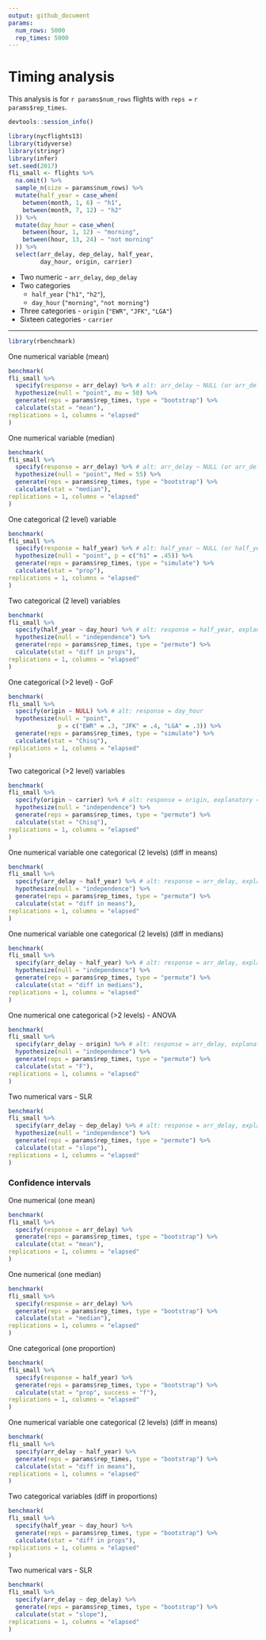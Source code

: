 ```yaml
---
output: github_document
params:
  num_rows: 5000
  rep_times: 5000
---
```


# Timing analysis

This analysis is for `r params$num_rows` flights with `reps =` ``r params$rep_times``.

```r
devtools::session_info()
```


```r
library(nycflights13)
library(tidyverse)
library(stringr)
library(infer)
set.seed(2017)
fli_small <- flights %>% 
  na.omit() %>% 
  sample_n(size = params$num_rows) %>% 
  mutate(half_year = case_when(
    between(month, 1, 6) ~ "h1",
    between(month, 7, 12) ~ "h2"
  )) %>% 
  mutate(day_hour = case_when(
    between(hour, 1, 12) ~ "morning",
    between(hour, 13, 24) ~ "not morning"
  )) %>% 
  select(arr_delay, dep_delay, half_year, 
         day_hour, origin, carrier)
```

* Two numeric - `arr_delay`, `dep_delay`
* Two categories 
    - `half_year` (`"h1"`, `"h2"`), 
    - `day_hour` (`"morning"`, `"not morning"`)
* Three categories - `origin` (`"EWR"`, `"JFK"`, `"LGA"`)
* Sixteen categories - `carrier`

***

```r
library(rbenchmark)
```


One numerical variable (mean)

```r
benchmark(
fli_small %>%
  specify(response = arr_delay) %>% # alt: arr_delay ~ NULL (or arr_delay ~ 1)
  hypothesize(null = "point", mu = 50) %>% 
  generate(reps = params$rep_times, type = "bootstrap") %>% 
  calculate(stat = "mean"),
replications = 1, columns = "elapsed"
)
```


One numerical variable (median)

```r
benchmark(
fli_small %>%
  specify(response = arr_delay) %>% # alt: arr_delay ~ NULL (or arr_delay ~ 1)
  hypothesize(null = "point", Med = 55) %>%
  generate(reps = params$rep_times, type = "bootstrap") %>%
  calculate(stat = "median"),
replications = 1, columns = "elapsed"
)
```

One categorical (2 level) variable

```r
benchmark(
fli_small %>%
  specify(response = half_year) %>% # alt: half_year ~ NULL (or half_year ~ 1)
  hypothesize(null = "point", p = c("h1" = .45)) %>% 
  generate(reps = params$rep_times, type = "simulate") %>% 
  calculate(stat = "prop"),
replications = 1, columns = "elapsed"
)
```

Two categorical (2 level) variables

```r
benchmark(
fli_small %>%
  specify(half_year ~ day_hour) %>% # alt: response = half_year, explanatory = vs
  hypothesize(null = "independence") %>%
  generate(reps = params$rep_times, type = "permute") %>%
  calculate(stat = "diff in props"),
replications = 1, columns = "elapsed"
)
```

One categorical (>2 level) - GoF

```r
benchmark(
fli_small %>%
  specify(origin ~ NULL) %>% # alt: response = day_hour
  hypothesize(null = "point", 
              p = c("EWR" = .3, "JFK" = .4, "LGA" = .3)) %>%
  generate(reps = params$rep_times, type = "simulate") %>%
  calculate(stat = "Chisq"),
replications = 1, columns = "elapsed"
)
```

Two categorical (>2 level) variables

```r
benchmark(
fli_small %>%
  specify(origin ~ carrier) %>% # alt: response = origin, explanatory = carrier
  hypothesize(null = "independence") %>%
  generate(reps = params$rep_times, type = "permute") %>%
  calculate(stat = "Chisq"),
replications = 1, columns = "elapsed"
)
```

One numerical variable one categorical (2 levels) (diff in means)

```r
benchmark(
fli_small %>%
  specify(arr_delay ~ half_year) %>% # alt: response = arr_delay, explanatory = half_year
  hypothesize(null = "independence") %>%
  generate(reps = params$rep_times, type = "permute") %>%
  calculate(stat = "diff in means"),
replications = 1, columns = "elapsed"
)
```

One numerical variable one categorical (2 levels) (diff in medians)

```r
benchmark(
fli_small %>%
  specify(arr_delay ~ half_year) %>% # alt: response = arr_delay, explanatory = half_year
  hypothesize(null = "independence") %>%
  generate(reps = params$rep_times, type = "permute") %>%
  calculate(stat = "diff in medians"),
replications = 1, columns = "elapsed"
)
```

One numerical one categorical (>2 levels) -  ANOVA

```r
benchmark(
fli_small %>%
  specify(arr_delay ~ origin) %>% # alt: response = arr_delay, explanatory = day_hour
  hypothesize(null = "independence") %>%
  generate(reps = params$rep_times, type = "permute") %>%
  calculate(stat = "F"),
replications = 1, columns = "elapsed"
)
```

Two numerical vars - SLR 

```r
benchmark(
fli_small %>%
  specify(arr_delay ~ dep_delay) %>% # alt: response = arr_delay, explanatory = dep_delay
  hypothesize(null = "independence") %>%
  generate(reps = params$rep_times, type = "permute") %>%
  calculate(stat = "slope"),
replications = 1, columns = "elapsed"
)
```

### Confidence intervals

One numerical (one mean)

```r
benchmark(
fli_small %>%
  specify(response = arr_delay) %>%
  generate(reps = params$rep_times, type = "bootstrap") %>%
  calculate(stat = "mean"),
replications = 1, columns = "elapsed"
)
```

One numerical (one median)

```r
benchmark(
fli_small %>%
  specify(response = arr_delay) %>%
  generate(reps = params$rep_times, type = "bootstrap") %>%
  calculate(stat = "median"),
replications = 1, columns = "elapsed"
)
```

One categorical (one proportion)

```r
benchmark(
fli_small %>%
  specify(response = half_year) %>%
  generate(reps = params$rep_times, type = "bootstrap") %>%
  calculate(stat = "prop", success = "f"),
replications = 1, columns = "elapsed"
)
```

One numerical variable one categorical (2 levels) (diff in means)

```r
benchmark(
fli_small %>%
  specify(arr_delay ~ half_year) %>%
  generate(reps = params$rep_times, type = "bootstrap") %>%
  calculate(stat = "diff in means"),
replications = 1, columns = "elapsed"
)
```

Two categorical variables (diff in proportions)

```r
benchmark(
fli_small %>%
  specify(half_year ~ day_hour) %>%
  generate(reps = params$rep_times, type = "bootstrap") %>%
  calculate(stat = "diff in props"),
replications = 1, columns = "elapsed"
)
```

Two numerical vars - SLR

```r
benchmark(
fli_small %>%
  specify(arr_delay ~ dep_delay) %>% 
  generate(reps = params$rep_times, type = "bootstrap") %>%
  calculate(stat = "slope"),
replications = 1, columns = "elapsed"
)

```
